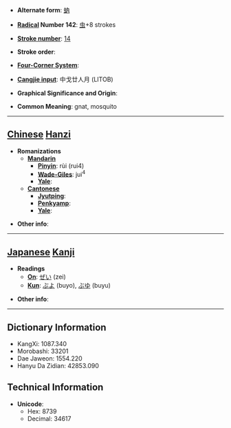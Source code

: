 * '''Alternate form''': [[蚋]]

* '''[[Wiktionary:Chinese radical index| Radical]] Number 142''': [[Wiktionary:Chinese radical index 虫|虫]]+8 strokes

* '''[[Wiktionary:Chinese total strokes index|Stroke number]]''': [[Wiktionary:Chinese total strokes index 14|14]]

* '''Stroke order''': 

* '''[[Wiktionary:Chinese four corner index|Four-Corner System]]''': 

* '''[[Wiktionary:Chinese Cangjie index|Cangjie input]]''': 中戈廿人月 (LITOB)

* '''Graphical Significance and Origin''': 

* '''Common Meaning''': gnat, mosquito

----

== [[Chinese]] [[Hanzi]] ==

* '''Romanizations'''
** '''[[Mandarin]]'''
*** '''[[Pinyin]]''': rùi (rui4)
*** '''[[Wade-Giles]]''': jui<sup>4</sup>
*** '''[[Yale]]''': 
** '''[[Cantonese]]'''
*** '''[[Jyutping]]''':
*** '''[[Penkyamp]]''': 
*** '''[[Yale]]''': 

* '''Other info''': 

----

== [[Japanese]] [[Kanji]] ==

* '''Readings'''
** '''[[On]]''': [[ぜい]] (zei)
** '''[[Kun]]''': [[ぶよ]] (buyo), [[ぶゆ]] (buyu)

* '''Other info''':  

----

== Dictionary Information ==

* KangXi: 1087.340
* Morobashi: 33201
* Dae Jaweon: 1554.220
* Hanyu Da Zidian: 42853.090

== Technical Information ==

* '''Unicode''':
** Hex: 8739
** Decimal: 34617